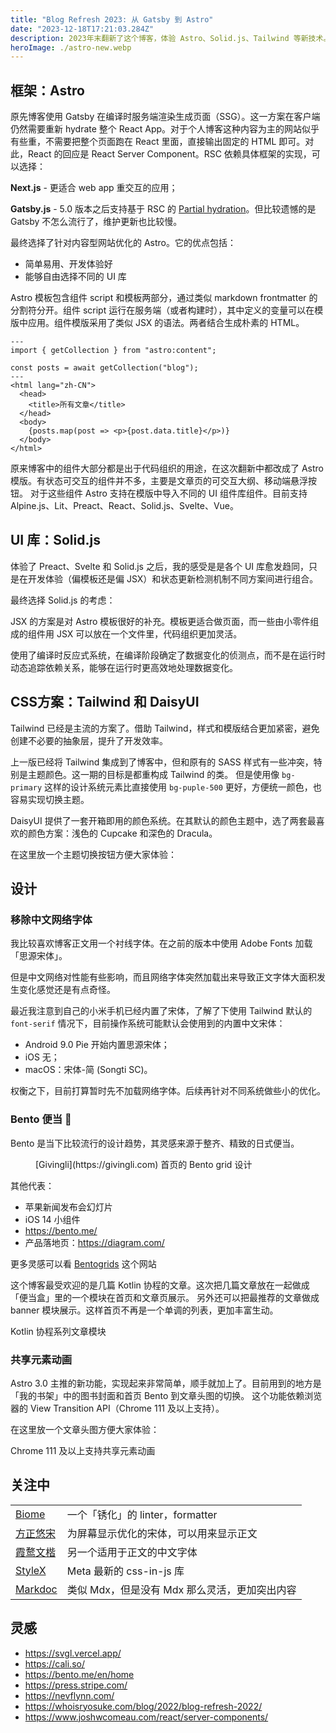 ```yaml
---
title: "Blog Refresh 2023: 从 Gatsby 到 Astro"
date: "2023-12-18T17:21:03.284Z"
description: 2023年末翻新了这个博客，体验 Astro、Solid.js、Tailwind 等新技术。
heroImage: ./astro-new.webp
---
```




## 框架：Astro

原先博客使用 Gatsby 在编译时服务端渲染生成页面（SSG）。这一方案在客户端仍然需要重新 hydrate 整个 React App。对于个人博客这种内容为主的网站似乎有些重，不需要把整个页面跑在 React 里面，直接输出固定的 HTML 即可。对此，React 的回应是 React Server Component。RSC 依赖具体框架的实现，可以选择：

**Next.js** - 更适合 web app 重交互的应用；

**Gatsby.js** - 5.0 版本之后支持基于 RSC 的 [Partial hydration](https://www.gatsbyjs.com/docs/how-to/performance/partial-hydration/)。但比较遗憾的是 Gatsby 不怎么流行了，维护更新也比较慢。

最终选择了针对内容型网站优化的 Astro。它的优点包括：

- 简单易用、开发体验好
- 能够自由选择不同的 UI 库

Astro 模板包含组件 script 和模板两部分，通过类似 markdown frontmatter 的分割符分开。组件 script 运行在服务端（或者构建时），其中定义的变量可以在模版中应用。组件模版采用了类似 JSX 的语法。两者结合生成朴素的 HTML。

```astro
---
import { getCollection } from "astro:content";

const posts = await getCollection("blog");
---
<html lang="zh-CN">
  <head>
    <title>所有文章</title>
  </head>
  <body>
    {posts.map(post => <p>{post.data.title}</p>)}
  </body>
</html>
```

原来博客中的组件大部分都是出于代码组织的用途，在这次翻新中都改成了 Astro 模版。有状态可交互的组件并不多，主要是文章页的可交互大纲、移动端悬浮按钮。
对于这些组件 Astro 支持在模版中导入不同的 UI 组件库组件。目前支持 Alpine.js、Lit、Preact、React、Solid.js、Svelte、Vue。

## UI 库：Solid.js

体验了 Preact、Svelte 和 Solid.js 之后，我的感受是是各个 UI 库愈发趋同，只是在开发体验（偏模板还是偏 JSX）和状态更新检测机制不同方案间进行组合。

<UiLibs2023 class="m-auto" />

最终选择 Solid.js 的考虑：

JSX 的方案是对 Astro 模板很好的补充。模板更适合做页面，而一些由小零件组成的组件用 JSX 可以放在一个文件里，代码组织更加灵活。

使用了编译时反应式系统，在编译阶段确定了数据变化的侦测点，而不是在运行时动态追踪依赖关系，能够在运行时更高效地处理数据变化。

## CSS方案：Tailwind 和 DaisyUI

Tailwind 已经是主流的方案了。借助 Tailwind，样式和模版结合更加紧密，避免创建不必要的抽象层，提升了开发效率。

上一版已经将 Tailwind 集成到了博客中，但和原有的 SASS 样式有一些冲突，特别是主题颜色。这一期的目标是都重构成 Tailwind 的类。
但是使用像 `bg-primary` 这样的设计系统元素比直接使用 `bg-puple-500` 更好，方便统一颜色，也容易实现切换主题。

DaisyUI 提供了一套开箱即用的颜色系统。在其默认的颜色主题中，选了两套最喜欢的颜色方案：浅色的 Cupcake 和深色的 Dracula。

在这里放一个主题切换按钮方便大家体验：

<div class="mockup-window ring-1 ring-base-content/20 shadow">
    <div class="px-4">
        <div class="flex items-center justify-end pb-4">
            <ThemeToggle client:only="solid-js" />
        </div>
        <Swatches class="mb-4" />
    </div>
</div>



## 设计

### 移除中文网络字体

我比较喜欢博客正文用一个衬线字体。在之前的版本中使用 Adobe Fonts 加载「思源宋体」。

但是中文网络对性能有些影响，而且网络字体突然加载出来导致正文字体大面积发生变化感觉还是有点奇怪。

最近我注意到自己的小米手机已经内置了宋体，了解了下使用 Tailwind 默认的 `font-serif` 情况下，目前操作系统可能默认会使用到的内置中文宋体：

- Android 9.0 Pie 开始内置思源宋体；
- iOS 无；
- macOS：宋体-简 (Songti SC)。

权衡之下，目前打算暂时先不加载网络字体。后续再针对不同系统做些小的优化。

### Bento 便当 🍱

Bento 是当下比较流行的设计趋势，其灵感来源于整齐、精致的日式便当。


<figure>
    <BentoGridExample />
    <figcaption>[Givingli](https://givingli.com) 首页的 Bento grid 设计</figcaption>
</figure>

其他代表：

- 苹果新闻发布会幻灯片
- iOS 14 小组件
- https://bento.me/
- 产品落地页：https://diagram.com/

更多灵感可以看 [Bentogrids](https://bentogrids.com/) 这个网站

这个博客最受欢迎的是几篇 Kotlin 协程的文章。这次把几篇文章放在一起做成「便当盒」里的一个模块在首页和文章页展示。
另外还可以把最推荐的文章做成 banner 模块展示。这样首页不再是一个单调的列表，更加丰富生动。

<KotlinSection class="max-w-96 m-auto"/>

<figcaption>Kotlin 协程系列文章模块</figcaption>


### 共享元素动画

Astro 3.0 主推的新功能，实现起来非常简单，顺手就加上了。目前用到的地方是「我的书架」中的图书封面和首页 Bento 到文章头图的切换。
这个功能依赖浏览器的 View Transition API（Chrome 111 及以上支持）。

在这里放一个文章头图方便大家体验：

<TemporalSection class="w-full h-36" />

<p class="text-base-content/50 text-sm font-sans text-center">Chrome 111 及以上支持共享元素动画</p>

## 关注中

|||
|---|---|
|[Biome](https://biomejs.dev)|一个「锈化」的 linter，formatter|
|[方正悠宋](https://www.ifanr.com/1130607)|为屏幕显示优化的宋体，可以用来显示正文|
|[霞鹜文楷](https://lxgw,.github.io/2021/01/28/Klee-Simpchin/)|另一个适用于正文的中文字体|
|[StyleX](https://stylexjs.com)|Meta 最新的 css-in-js 库|
|[Markdoc](https://markdoc.dev)|类似 Mdx，但是没有 Mdx 那么灵活，更加突出内容|


## 灵感

- https://svgl.vercel.app/
- https://cali.so/
- https://bento.me/en/home
- https://press.stripe.com/
- https://nevflynn.com/
- https://whoisryosuke.com/blog/2022/blog-refresh-2022/
- https://www.joshwcomeau.com/react/server-components/
